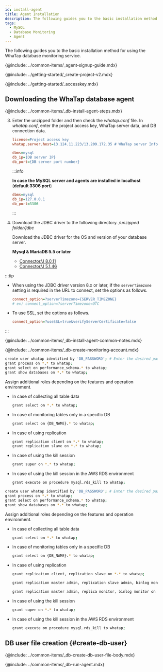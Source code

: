```yaml
---
id: install-agent
title: Agent Installation
description: The following guides you to the basic installation method for using the WhaTap database monitoring service.
tags:
  - MySQL
  - Database Monitoring
  - Agent
---
```



<Note product='MySQL' link='../mysql-v1/install-agent' />

The following guides you to the basic installation method for using the WhaTap database monitoring service.

{@include: ../common-items/_agent-signup-guide.mdx}   

<Youtube ko='RhU3f3d7k1A' en='wQbXDKNdDfA' ja='wQbXDKNdDfA' />

{@include: ../getting-started/_create-project-v2.mdx}

{@include: ../getting-started/_accesskey.mdx} 

## Downloading the WhaTap database agent

{@include: ../common-items/_db-install-agent-steps.mdx}  

3. Enter the unzipped folder and then check the _whatap.conf_ file. In _whatap.conf_, enter the project access key, WhaTap server data, and DB connection data.

   ```ini title='whatap.conf'
   license=Project access key
   whatap.server.host=13.124.11.223/13.209.172.35 # WhaTap server Info

   dbms=mysql
   db_ip={DB server IP}
   db_port={DB server port number}
   ```

   :::info

   **In case the MySQL server and agents are installed in localhost** (**default 3306 port**)

   ```ini title='whatap.conf'
   dbms=mysql
   db_ip=127.0.0.1
   db_port=3306
   ```

   :::

4. Download the JDBC driver to the following directory. _/unzipped folder/jdbc_

   Download the JDBC driver for the OS and version of your database server.

   **Mysql & MariaDB 5.5 or later**

   - [Connector/J 8.0.11](https://dev.mysql.com/downloads/connector/j/)
   - [Connector/J 5.1.46](https://dev.mysql.com/downloads/connector/j/5.1.html)

:::tip

- When using the JDBC driver version 8.x or later, if the `serverTimezone` setting is required in the URL to connect, set the options as follows.

  ```ini title='whatap.conf'
  connect_option=?serverTimezone={SERVER_TIMEZONE}
  # ex) connect_option=?serverTimezone=UTC
  ```

- To use SSL, set the options as follows.

  ```ini title='whatap.conf'
  connect_option=?useSSL=true&verifyServerCertificate=false
  ```

:::

<!-- 공통 Notes-->

{@include: ../common-items/_db-install-agent-common-notes.mdx}

<!-- 모니터링용 계정 생성-->

{@include: ../common-items/_db-create-monitoring-account.mdx} 

<!-- MySQL-->

<Tabs groupId="mysql-db">
<TabItem value="mysql" label="MySQL">

```bash
create user whatap identified by 'DB_PASSWORD'; # Enter the desired password.
grant process on *.* to whatap;
grant select on performance_schema.* to whatap;
grant show databases on *.* to whatap;
```

Assign additional roles depending on the features and operation environment.

- In case of collecting all table data

  ```bash
  grant select on *.* to whatap;
  ```

- In case of monitoring tables only in a specific DB

  ```bash
  grant select on {DB_NAME}.* to whatap;
  ```

- In case of using replication

  ```bash
  grant replication client on *.* to whatap;
  grant replication slave on *.* to whatap;
  ```

- In case of using the kill session

  ```bash
  grant super on *.* to whatap;
  ```

- In case of using the kill session in the AWS RDS environment

  ```bash
  grant execute on procedure mysql.rds_kill to whatap;
  ```

</TabItem>
<TabItem value="mariadb" label="MariaDB">

```bash
create user whatap identified by 'DB_PASSWORD'; # Enter the desired password.
grant process on *.* to whatap;
grant select on performance_schema.* to whatap;
grant show databases on *.* to whatap;
```

Assign additional roles depending on the features and operation environment.

- In case of collecting all table data

  ```bash
  grant select on *.* to whatap;
  ```

- In case of monitoring tables only in a specific DB

  ```bash
  grant select on {DB_NAME}.* to whatap;
  ```

- In case of using replication

  ```bash title="below MariaDB 10.5.1"
  grant replication client, replication slave on *.* to whatap;
  ```

  ```bash title="MariaDB 10.5.2 ~ 10.5.8"
  grant replication master admin, replication slave admin, binlog monitor on *.* to whatap;
  ```

  ```bash title="MariaDB 10.5.9 or later"
  grant replication master admin, replica monitor, binlog monitor on *.* to whatap;
  ```

- In case of using the kill session

  ```bash
  grant super on *.* to whatap;
  ```

- In case of using the kill session in the AWS RDS environment

  ```bash
  grant execute on procedure mysql.rds_kill to whatap;
  ```

</TabItem>
</Tabs>

## DB user file creation {#create-db-user}

<DBuserDesc name='default'/>

{@include: ../common-items/_db-create-db-user-file-body.mdx}

<!--## 에이전트 실행-->

{@include: ../common-items/_db-run-agent.mdx} 

